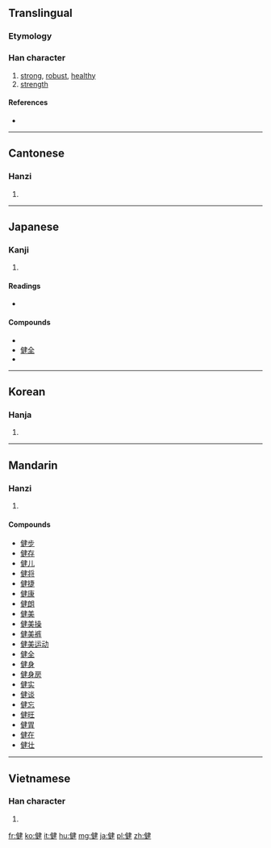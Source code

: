 ==Translingual==

===Etymology===
{{Han compound|人|alt1=亻|建|t1=person|t2=erect|ls=ic}}

===Han character===
{{Han char|rn=9|rad=人|as=09|sn=11|four=2524<sub>0</sub>|canj=人弓大手 (ONKQ)}}

# [[strong]], [[robust]], [[healthy]]
# [[strength]]

====References====
* {{Han ref|kx=0111.110|dkj=00875|dj=0237.100|hdz=10184.090|uh=5065|ud=20581|bh=B0B7|bd=45239}}

----

==Cantonese==

===Hanzi===
{{yue-hanzi|jyut=|y=gin6}}

# {{defn|Cantonese|sort=人09}}

----

==Japanese==

===Kanji===
{{ja-kanji|grade=4|rs=人09}}

# {{defn|Japanese|sort=人09}}

====Readings====
* {{ja-readings|on=[[けん]] (ken)|kun=[[すこやか]] (sukoyaka), [[たけし]] (takeshi), [[したたか]] (shitataka)}}

====Compounds====
* {{term|健康||[[health]]|tr=[[けんこう]], [[kenkō]]|lang=ja|sc=Jpan}}
* [[健全]]
* {{term|健闘||good fight, strenuous effort|tr=[[けんとう]], [[kentō]]|lang=ja|sc=Jpan}}

----

==Korean==

===Hanja===
{{ko-hanja|hangeul=[[건]], [[견]]|rv=geon, gyeon|mr=kŏn, kyŏn}}

# {{defn|Korean|sort=人09}}

----

==Mandarin==

===Hanzi===
{{cmn-hanzi|pin=[[jiàn]] ([[jian4]])|wg=chien<sup>4</sup>}}

# {{defn|Mandarin|sort=人09}}

====Compounds====
* [[健步]]
* [[健存]]
* [[健儿]]
* [[健将]]
* [[健捷]]
* [[健康]]
* [[健朗]]
* [[健美]]
* [[健美操]]
* [[健美裤]]
* [[健美运动]]
* [[健全]]
* [[健身]]
* [[健身房]]
* [[健实]]
* [[健谈]]
* [[健忘]]
* [[健旺]]
* [[健胃]]
* [[健在]]
* [[健壮]]

----

==Vietnamese==

===Han character===
{{vi-hantu|[[kiện]], [[kẹn]]|rs=人09}}

# {{defn|Vietnamese|sort=人09}}

[[fr:健]]
[[ko:健]]
[[it:健]]
[[hu:健]]
[[mg:健]]
[[ja:健]]
[[pl:健]]
[[zh:健]]